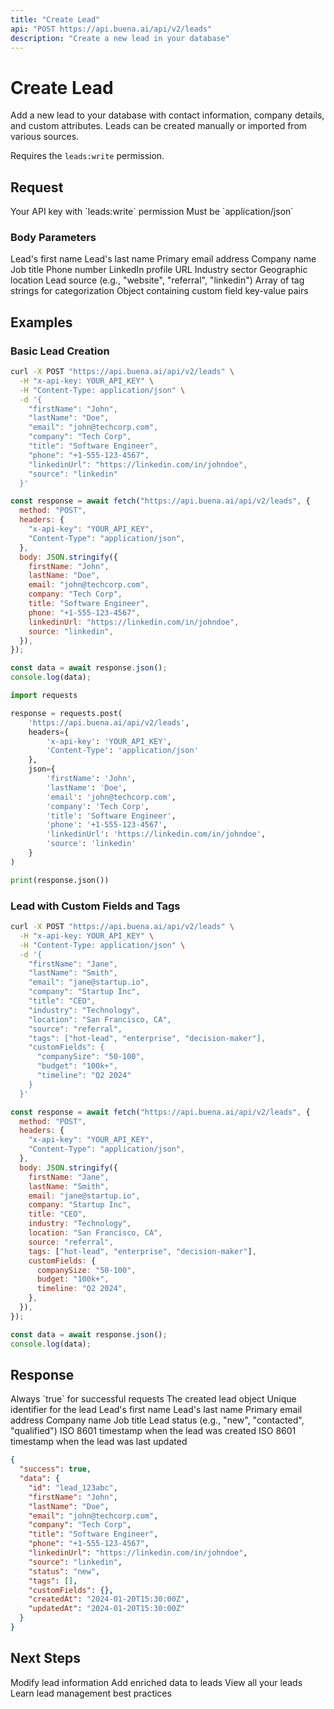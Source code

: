 ```yaml
---
title: "Create Lead"
api: "POST https://api.buena.ai/api/v2/leads"
description: "Create a new lead in your database"
---
```


# Create Lead

Add a new lead to your database with contact information, company details, and custom attributes. Leads can be created manually or imported from various sources.

<Note>Requires the `leads:write` permission.</Note>

## Request

<ParamField header="x-api-key" type="string" required>
  Your API key with `leads:write` permission
</ParamField>

<ParamField header="Content-Type" type="string" required>
  Must be `application/json`
</ParamField>

### Body Parameters

<ParamField body="firstName" type="string" required>
  Lead's first name
</ParamField>

<ParamField body="lastName" type="string" required>
  Lead's last name
</ParamField>

<ParamField body="email" type="string" required>
  Primary email address
</ParamField>

<ParamField body="company" type="string">
  Company name
</ParamField>

<ParamField body="title" type="string">
  Job title
</ParamField>

<ParamField body="phone" type="string">
  Phone number
</ParamField>

<ParamField body="linkedinUrl" type="string">
  LinkedIn profile URL
</ParamField>

<ParamField body="industry" type="string">
  Industry sector
</ParamField>

<ParamField body="location" type="string">
  Geographic location
</ParamField>

<ParamField body="source" type="string">
  Lead source (e.g., "website", "referral", "linkedin")
</ParamField>

<ParamField body="tags" type="array">
  Array of tag strings for categorization
</ParamField>

<ParamField body="customFields" type="object">
  Object containing custom field key-value pairs
</ParamField>

## Examples

### Basic Lead Creation

<CodeGroup>

```bash cURL
curl -X POST "https://api.buena.ai/api/v2/leads" \
  -H "x-api-key: YOUR_API_KEY" \
  -H "Content-Type: application/json" \
  -d '{
    "firstName": "John",
    "lastName": "Doe",
    "email": "john@techcorp.com",
    "company": "Tech Corp",
    "title": "Software Engineer",
    "phone": "+1-555-123-4567",
    "linkedinUrl": "https://linkedin.com/in/johndoe",
    "source": "linkedin"
  }'
```

```javascript JavaScript
const response = await fetch("https://api.buena.ai/api/v2/leads", {
  method: "POST",
  headers: {
    "x-api-key": "YOUR_API_KEY",
    "Content-Type": "application/json",
  },
  body: JSON.stringify({
    firstName: "John",
    lastName: "Doe",
    email: "john@techcorp.com",
    company: "Tech Corp",
    title: "Software Engineer",
    phone: "+1-555-123-4567",
    linkedinUrl: "https://linkedin.com/in/johndoe",
    source: "linkedin",
  }),
});

const data = await response.json();
console.log(data);
```

```python Python
import requests

response = requests.post(
    'https://api.buena.ai/api/v2/leads',
    headers={
        'x-api-key': 'YOUR_API_KEY',
        'Content-Type': 'application/json'
    },
    json={
        'firstName': 'John',
        'lastName': 'Doe',
        'email': 'john@techcorp.com',
        'company': 'Tech Corp',
        'title': 'Software Engineer',
        'phone': '+1-555-123-4567',
        'linkedinUrl': 'https://linkedin.com/in/johndoe',
        'source': 'linkedin'
    }
)

print(response.json())
```

</CodeGroup>

### Lead with Custom Fields and Tags

<CodeGroup>

```bash cURL
curl -X POST "https://api.buena.ai/api/v2/leads" \
  -H "x-api-key: YOUR_API_KEY" \
  -H "Content-Type: application/json" \
  -d '{
    "firstName": "Jane",
    "lastName": "Smith",
    "email": "jane@startup.io",
    "company": "Startup Inc",
    "title": "CEO",
    "industry": "Technology",
    "location": "San Francisco, CA",
    "source": "referral",
    "tags": ["hot-lead", "enterprise", "decision-maker"],
    "customFields": {
      "companySize": "50-100",
      "budget": "100k+",
      "timeline": "Q2 2024"
    }
  }'
```

```javascript JavaScript
const response = await fetch("https://api.buena.ai/api/v2/leads", {
  method: "POST",
  headers: {
    "x-api-key": "YOUR_API_KEY",
    "Content-Type": "application/json",
  },
  body: JSON.stringify({
    firstName: "Jane",
    lastName: "Smith",
    email: "jane@startup.io",
    company: "Startup Inc",
    title: "CEO",
    industry: "Technology",
    location: "San Francisco, CA",
    source: "referral",
    tags: ["hot-lead", "enterprise", "decision-maker"],
    customFields: {
      companySize: "50-100",
      budget: "100k+",
      timeline: "Q2 2024",
    },
  }),
});

const data = await response.json();
console.log(data);
```

</CodeGroup>

## Response

<ResponseField name="success" type="boolean">
  Always `true` for successful requests
</ResponseField>

<ResponseField name="data" type="object">
  The created lead object
  <Expandable title="Lead Object">
    <ResponseField name="id" type="string">
      Unique identifier for the lead
    </ResponseField>
    <ResponseField name="firstName" type="string">
      Lead's first name
    </ResponseField>
    <ResponseField name="lastName" type="string">
      Lead's last name
    </ResponseField>
    <ResponseField name="email" type="string">
      Primary email address
    </ResponseField>
    <ResponseField name="company" type="string">
      Company name
    </ResponseField>
    <ResponseField name="title" type="string">
      Job title
    </ResponseField>
    <ResponseField name="status" type="string">
      Lead status (e.g., "new", "contacted", "qualified")
    </ResponseField>
    <ResponseField name="createdAt" type="string">
      ISO 8601 timestamp when the lead was created
    </ResponseField>
    <ResponseField name="updatedAt" type="string">
      ISO 8601 timestamp when the lead was last updated
    </ResponseField>
  </Expandable>
</ResponseField>

<ResponseExample>

```json Response
{
  "success": true,
  "data": {
    "id": "lead_123abc",
    "firstName": "John",
    "lastName": "Doe",
    "email": "john@techcorp.com",
    "company": "Tech Corp",
    "title": "Software Engineer",
    "phone": "+1-555-123-4567",
    "linkedinUrl": "https://linkedin.com/in/johndoe",
    "source": "linkedin",
    "status": "new",
    "tags": [],
    "customFields": {},
    "createdAt": "2024-01-20T15:30:00Z",
    "updatedAt": "2024-01-20T15:30:00Z"
  }
}
```

</ResponseExample>

## Next Steps

<CardGroup cols={2}>
  <Card title="Update Lead" icon="edit" href="/api-reference/leads/update">
    Modify lead information
  </Card>
  <Card title="Enrich Lead" icon="sparkles" href="/api-reference/enrich/leads">
    Add enriched data to leads
  </Card>
  <Card title="List Leads" icon="list" href="/api-reference/leads/list">
    View all your leads
  </Card>
  <Card title="Lead Management" icon="book" href="/guides/lead-management">
    Learn lead management best practices
  </Card>
</CardGroup>
